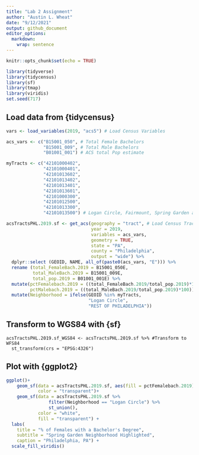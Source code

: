 ```yaml
---
title: "Lab 2 Assignment"
author: "Austin L. Wheat"
date: "9/12/2021"
output: github_document
editor_options: 
  markdown: 
    wrap: sentence
---
```


```r
knitr::opts_chunk$set(echo = TRUE)
```

```r
library(tidyverse)
library(tidycensus)
library(sf)
library(tmap)
library(viridis)
set.seed(717)
```

## Load data from {tidycensus}

```r
vars <- load_variables(2019, "acs5") # Load Census Variables

acs_vars <- c("B15001_050", # Total Female Bachelors
              "B15001_009", # Total Male Bachelors
              "B01001_001") # ACS total Pop estimate

myTracts <- c("42101000402",
              "42101000401",
              "42101013602",
              "42101013402",
              "42101013401",
              "42101013601",
              "42101000300",
              "42101012500",
              "42101013300",
              "42101013500") # Logan Circle, Fairmount, Spring Garden area

acsTractsPHL.2019.sf <- get_acs(geography = "tract", # Load Census Tracts
                                year = 2019, 
                                variables = acs_vars, 
                                geometry = TRUE, 
                                state = "PA", 
                                county = "Philadelphia", 
                                output = "wide") %>% 
  dplyr::select (GEOID, NAME, all_of(paste0(acs_vars, "E"))) %>%
  rename (total_FemaleBach.2019 = B15001_050E,
          total_MaleBach.2019 = B15001_009E,
          total_pop.2019 = B01001_001E) %>%
  mutate(pctFemalebach.2019 = ((total_FemaleBach.2019/total_pop.2019)*100), #Do math, get %'s
         pctMalebach.2019 = ((total_MaleBach.2019/total_pop.2019)*100)) %>% #Do math, get %'s
  mutate(Neighborhood = ifelse(GEOID %in% myTracts,
                               "Logan Circle",
                               "REST OF PHILADELPHIA"))
```

## Transform to WGS84 with {sf}

```
acsTractsPHL.2019.sf_WGS84 <- acsTractsPHL.2019.sf %>% #Transform to WFS84
  st_transform(crs = "EPSG:4326")
```

## Plot with {ggplot2}


```r

ggplot()+
    geom_sf(data = acsTractsPHL.2019.sf, aes(fill = pctFemalebach.2019),
            color = "transparent")+
    geom_sf(data = acsTractsPHL.2019.sf %>%
                filter(Neighborhood == "Logan Circle") %>%
                st_union(),
            color = "white",
            fill = "transparent") +
  labs(
    title = "% of Females with a Bachelor's Degree",
    subtitle = "Spring Garden Neighborhood Highlighted",
    caption = "Philadelphia, PA") +
  scale_fill_viridis()
```
